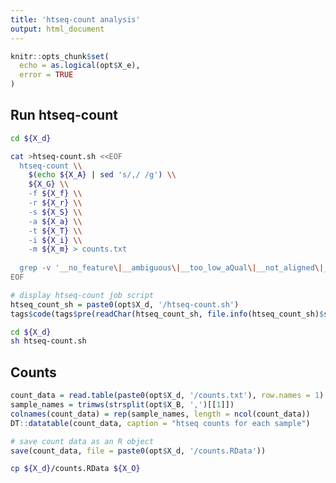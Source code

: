 ```yaml
---
title: 'htseq-count analysis'
output: html_document
---
```


```r
knitr::opts_chunk$set(
  echo = as.logical(opt$X_e), 
  error = TRUE
)
```


## Run htseq-count

```bash
cd ${X_d}

cat >htseq-count.sh <<EOF
  htseq-count \\
    $(echo ${X_A} | sed 's/,/ /g') \\
    ${X_G} \\
    -f ${X_f} \\
    -r ${X_r} \\
    -s ${X_S} \\
    -a ${X_a} \\
    -t ${X_T} \\
    -i ${X_i} \\
    -m ${X_m} > counts.txt
    
  grep -v '__no_feature\|__ambiguous\|__too_low_aQual\|__not_aligned\|__alignment_not_unique' counts.txt > ${X_c}
EOF
```


```r
# display htseq-count job script
htseq_count_sh = paste0(opt$X_d, '/htseq-count.sh')
tags$code(tags$pre(readChar(htseq_count_sh, file.info(htseq_count_sh)$size )))
```

```bash
cd ${X_d}
sh htseq-count.sh
```

## Counts

```r
count_data = read.table(paste0(opt$X_d, '/counts.txt'), row.names = 1)
sample_names = trimws(strsplit(opt$X_B, ',')[[1]])
colnames(count_data) = rep(sample_names, length = ncol(count_data))
DT::datatable(count_data, caption = "htseq counts for each sample")
```

```r
# save count data as an R object
save(count_data, file = paste0(opt$X_d, '/counts.RData'))
```

```bash
cp ${X_d}/counts.RData ${X_O}
```


